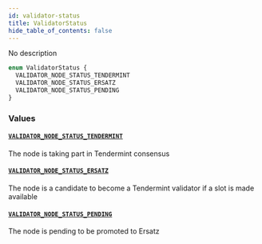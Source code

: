 ```yaml
---
id: validator-status
title: ValidatorStatus
hide_table_of_contents: false
---
```



No description

```graphql
enum ValidatorStatus {
  VALIDATOR_NODE_STATUS_TENDERMINT
  VALIDATOR_NODE_STATUS_ERSATZ
  VALIDATOR_NODE_STATUS_PENDING
}
```


### Values

#### [`VALIDATOR_NODE_STATUS_TENDERMINT`](#)

The node is taking part in Tendermint consensus


#### [`VALIDATOR_NODE_STATUS_ERSATZ`](#)

The node is a candidate to become a Tendermint validator if a slot is made available


#### [`VALIDATOR_NODE_STATUS_PENDING`](#)

The node is pending to be promoted to Ersatz




